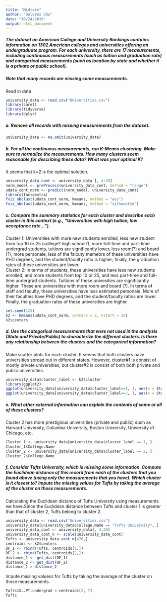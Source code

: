 ```yaml
---
title: "Midterm"
author: "Dolores Chu"
date: "10/24/2019"
output: html_document
---
```


##### The dataset on American College and University Rankings contains information on 1302 American colleges and universities offering an undergraduate program. For each university, there are 17 measurements, including continuous measurements (such as tuition and graduation rate) and categorical measurements (such as location by state and whether it is a private or public school).

##### Note that many records are missing some measurements. 

Read in data
```r
university_data <- read.csv("Universities.csv")
library(caret)
library(tidyverse)
library(dplyr)
```

##### a. Remove all records with missing measurements from the dataset.
```r
university_data <- na.omit(university_data)
```

##### b. For all the continuous measurements, run K-Means clustering. Make sure to normalize the measurements. How many clusters seem reasonable for describing these data? What was your optimal K?
It seems that k=2 is the optimal solution.
```r
university_data_cont <- university_data [, 4:20]
norm_model <- preProcess(university_data_cont, method = "range")
udata_cont_norm <- predict(norm_model, university_data_cont)
library(factoextra)
fviz_nbclust(udata_cont_norm, kmeans, method = "wss")
fviz_nbclust(udata_cont_norm, kmeans, method = "silhouette")
```


##### c. Compare the summary statistics for each cluster and describe each cluster in this context (e.g., “Universities with high tuition, low acceptance rate...”).
Cluster 1: Universities with more new students enrolled, less new student from top 10 or 25 (college? high school?), more full-time and part-time undergrad students, tuitions are significantly lower, less room(?) and board (?), more personale; less of the falcuty memebrs of these universities have PHD degrees, and the student/faculty ratio is higher; finally, the graduation rates of these universities are lower.  
Cluster 2: in terms of students, these universities have less new students enrolled, and more students from top 10 or 25, and less part-time and full-time undergrad students. Tuitions of these univesities are significantly higher. These are universities with more room and board (?). In terms of staff and faculty, these universities have less estimated personale. More of their faculties have PHD degrees, and the student/faculty ratios are lower. Finally, the graduation rates of these universities are higher. 
```r
set.seed(123)
k2 <- kmeans(udata_cont_norm, centers = 2, nstart = 25)
k2$centers
```


##### d. Use the categorical measurements that were not used in the analysis (State and Private/Public) to characterize the different clusters. Is there any relationship between the clusters and the categorical information?
Make scatter plots for each cluster. It seems that both clusters have universities spread out in different states. However, cluster#1 is consist of mostly private universities, but cluster#2 is consist of both both private and public universities. 

```r
university_data$cluster_label <- k2$cluster
library(ggplot2)
ggplot(university_data[university_data$cluster_label==1, ], aes(x = State, y = Public..1...Private..2.)) + geom_point()
ggplot(university_data[university_data$cluster_label==2, ], aes(x = State, y = Public..1...Private..2.)) + geom_point()
```


##### e. What other external information can explain the contents of some or all of these clusters?
Cluster 2 has more prestigious universities (private and public) such as Harvard University, Columbia University, Boston University, University of Chicago, etc.
```r
Cluster_1 <- university_data[university_data$cluster_label == 1, ]
Cluster_1$College.Name
Cluster_2 <- university_data[university_data$cluster_label == 2, ]
Cluster_2$College.Name
```


##### f. Consider Tufts University, which is missing some information. Compute the Euclidean distance of this record from each of the clusters that you found above (using only the measurements that you have). Which cluster is it closest to? Impute the missing values for Tufts by taking the average of the cluster on those measurements. 
Calculating the Euclidean distance of Tufts University using measurements we have.Since the Euclidean distance between Tufts and cluster 1 is greater than that of cluster 2, Tufts belong to cluster 2.
```r
university_data <- read.csv("Universities.csv")
university_data[university_data$College.Name == "Tufts University", ]
university_data_cont <- university_data[, 4:20]
university_data_cont_n <- scale(university_data_cont)
Tufts <- university_data_cont_n[476,]
centroids <- k2$centers
DF_1 <- rbind(Tufts, centroids[1,])
DF_2 <- rbind(Tufts, centroids[2,])
distance_1 <- get_dist(DF_1)
distance_2 <- get_dist(DF_2)
distance_1 > distance_2
```

Impute missing valuess for Tufts by taking the average of the cluster on those measurements. 
```r
Tufts$X..PT.undergrad <-centroids[2, 7]
Tufts
```







